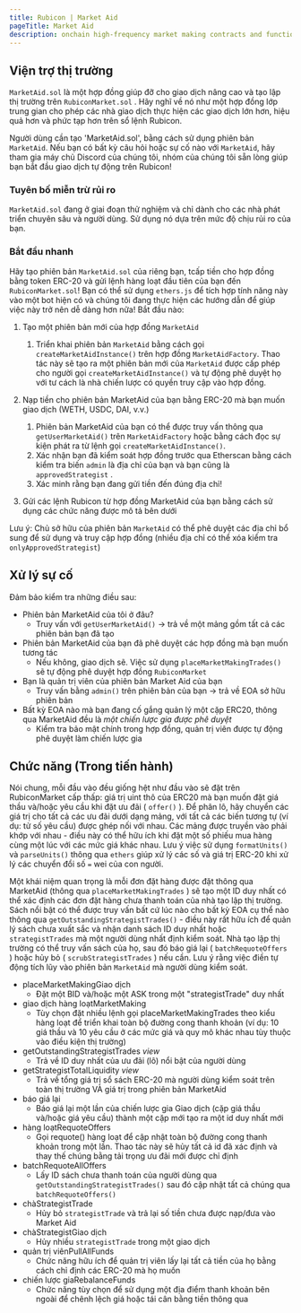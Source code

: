 ```yaml
---
title: Rubicon | Market Aid
pageTitle: Market Aid
description: onchain high-frequency market making contracts and functionality for Rubicon
---
```


## Viện trợ thị trường

`MarketAid.sol` là một hợp đồng giúp đỡ cho giao dịch nâng cao và tạo lập thị trường trên `RubiconMarket.sol` . Hãy nghĩ về nó như một hợp đồng lớp trung gian cho phép các nhà giao dịch thực hiện các giao dịch lớn hơn, hiệu quả hơn và phức tạp hơn trên sổ lệnh Rubicon.

Người dùng cần tạo 'MarketAid.sol',  bằng cách sử dụng phiên bản `MarketAid`. Nếu bạn có bất kỳ câu hỏi hoặc sự cố nào với `MarketAid`, hãy tham gia máy chủ Discord của chúng tôi, nhóm của chúng tôi sẵn lòng giúp bạn bắt đầu giao dịch tự động trên Rubicon!


### Tuyên bố miễn trừ rủi ro

`MarketAid.sol` đang ở giai đoạn thử nghiệm và chỉ dành cho các nhà phát triển chuyên sâu và người dùng. Sử dụng nó dựa trên mức độ chịu rủi ro của bạn.

### Bắt đầu nhanh

Hãy tạo phiên bản `MarketAid.sol` của riêng bạn, tcấp tiền cho hợp đồng bằng token ERC-20 và gửi lệnh hàng loạt đầu tiên của bạn đến `RubiconMarket.sol`! Bạn có thể sử dụng `ethers.js` để tích hợp tính năng này vào một bot hiện có và chúng tôi đang thực hiện các hướng dẫn để giúp việc này trở nên dễ dàng hơn nữa! Bắt đầu nào:

1. Tạo một phiên bản mới của hợp đồng `MarketAid`
   1. Triển khai phiên bản `MarketAid` bằng cách gọi `createMarketAidInstance()` trên hợp đồng `MarketAidFactory`. Thao tác này sẽ tạo ra một phiên bản mới của `MarketAid` được cấp phép cho người gọi `createMarketAidInstance()` và tự động phê duyệt họ với tư cách là nhà chiến lược có quyền truy cập vào hợp đồng.
2. Nạp tiền cho phiên bản MarketAid của bạn bằng ERC-20 mà bạn muốn giao dịch (WETH, USDC, DAI, v.v.)

   1. Phiên bản MarketAid của bạn có thể được truy vấn thông qua `getUserMarketAid()` trên `MarketAidFactory` hoặc bằng cách đọc sự kiện phát ra từ lệnh gọi `createMarketAidInstance()`.
   2. Xác nhận bạn đã kiểm soát hợp đồng trước qua Etherscan bằng cách kiểm tra biến `admin` là địa chỉ của bạn và bạn cũng là `approvedStrategist` .
   3. Xác minh rằng bạn đang gửi tiền đến đúng địa chỉ!

3. Gửi các lệnh Rubicon từ hợp đồng MarketAid của bạn bằng cách sử dụng các chức năng được mô tả bên dưới

Lưu ý: Chủ sở hữu của phiên bản `MarketAid` có thể phê duyệt các địa chỉ bổ sung để sử dụng và truy cập hợp đồng (nhiều địa chỉ có thể xóa kiểm tra `onlyApprovedStrategist`)

## Xử lý sự cố

Đảm bảo kiểm tra những điều sau:

- Phiên bản MarketAid của tôi ở đâu?
  - Truy vấn với `getUserMarketAid()` -> trả về một mảng gồm tất cả các phiên bản bạn đã tạo
- Phiên bản MarketAid của bạn đã phê duyệt các hợp đồng mà bạn muốn tương tác
  - Nếu không, giao dịch sẽ. Việc sử dụng `placeMarketMakingTrades()` sẽ tự động phê duyệt hợp đồng `RubiconMarket`
- Bạn là quản trị viên của phiên bản Market Aid của bạn
  - Truy vấn bằng `admin()` trên phiên bản của bạn -> trả về EOA sở hữu phiên bản
- Bất kỳ EOA nào mà bạn đang cố gắng quản lý một cặp ERC20, thông qua MarketAid đều là _một chiến lược gia được phê duyệt_
  - Kiểm tra bảo mật chính trong hợp đồng, quản trị viên được tự động phê duyệt làm chiến lược gia

## Chức năng (Trong tiến hành)

Nói chung, mỗi đầu vào đều giống hệt như đầu vào sẽ đặt trên RubiconMarket cấp thấp: giá trị uint thô của ERC20 mà bạn muốn đặt giá thầu và/hoặc yêu cầu khi đặt ưu đãi ( `offer()` ). Để phân lô, hãy chuyển các giá trị cho tất cả các ưu đãi dưới dạng mảng, với tất cả các biến tương tự (ví dụ: tử số yêu cầu) được ghép nối với nhau. Các mảng được truyền vào phải khớp với nhau - điều này có thể hữu ích khi đặt một số phiếu mua hàng cùng một lúc với các mức giá khác nhau. Lưu ý việc sử dụng `formatUnits()` và `parseUnits()` thông qua `ethers` giúp xử lý các số và giá trị ERC-20 khi xử lý các chuyển đổi số `=` wei của con người.

Một khái niệm quan trọng là mỗi đơn đặt hàng được đặt thông qua MarketAid (thông qua `placeMarketMakingTrades` ) sẽ tạo một ID duy nhất có thể xác định các đơn đặt hàng chưa thanh toán của nhà tạo lập thị trường. Sách nổi bật có thể được truy vấn bất cứ lúc nào cho bất kỳ EOA cụ thể nào thông qua `getOutstandingStrategistTrades()` - điều này rất hữu ích để quản lý sách chưa xuất sắc và nhận danh sách ID duy nhất hoặc `strategistTrades` mà một người dùng nhất định kiểm soát. Nhà tạo lập thị trường có thể truy vấn sách của họ, sau đó báo giá lại ( `batchRequoteOffers` ) hoặc hủy bỏ ( `scrubStrategistTrades` ) nếu cần. Lưu ý rằng việc điền tự động tích lũy vào phiên bản `MarketAid` mà người dùng kiểm soát.

- placeMarketMakingGiao dịch
  - Đặt một BID và/hoặc một ASK trong một "strategistTrade" duy nhất
- giao dịch hàng loạtMarketMaking
  - Tùy chọn đặt nhiều lệnh gọi placeMarketMakingTrades theo kiểu hàng loạt để triển khai toàn bộ đường cong thanh khoản (ví dụ: 10 giá thầu và 10 yêu cầu ở các mức giá và quy mô khác nhau tùy thuộc vào điều kiện thị trường)
- getOutstandingStrategistTrades _view_
  - Trả về ID duy nhất của ưu đãi (lô) nổi bật của người dùng
- getStrategistTotalLiquidity _view_
  - Trả về tổng giá trị sổ sách ERC-20 mà người dùng kiểm soát trên toàn thị trường VÀ giá trị trong phiên bản MarketAid
- báo giá lại
  - Báo giá lại một lần của chiến lược gia Giao dịch (cặp giá thầu và/hoặc giá yêu cầu) thành một cặp mới tạo ra một id duy nhất mới
- hàng loạtRequoteOffers
  - Gọi requote() hàng loạt để cập nhật toàn bộ đường cong thanh khoản trong một lần. Thao tác này sẽ hủy tất cả id đã xác định và thay thế chúng bằng tải trọng ưu đãi mới được chỉ định
- batchRequoteAllOffers
  - Lấy ID sách chưa thanh toán của người dùng qua `getOutstandingStrategistTrades()` sau đó cập nhật tất cả chúng qua `batchRequoteOffers()`
- chàStrategistTrade
  - Hủy bỏ `strategistTrade` và trả lại số tiền chưa được nạp/đưa vào Market Aid
- chàStrategistGiao dịch
  - Hủy nhiều `strategistTrade` trong một giao dịch
- quản trị viênPullAllFunds
  - Chức năng hữu ích để quản trị viên lấy lại tất cả tiền của họ bằng cách chỉ định các ERC-20 mà họ muốn
- chiến lược giaRebalanceFunds
  - Chức năng tùy chọn để sử dụng một địa điểm thanh khoản bên ngoài để chênh lệch giá hoặc tái cân bằng tiền thông qua